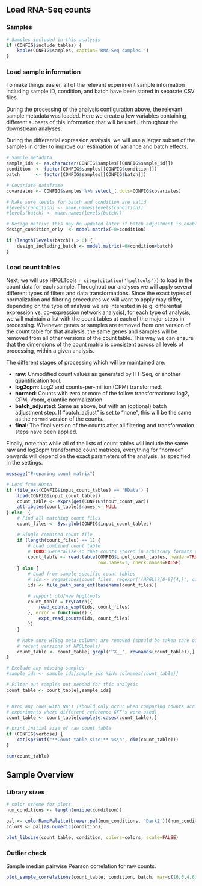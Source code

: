 <!--
1. Library dependencies:
- knitcitations
- tools
- hpgltools

2. Shared manuscript code dependencies:
- count_tables.R

3. CONFIG dependencies
- include_tables
- samples
- condition
- batch
- covariates
- sample_id
- use_cache
- input_count_tables
-->

Load RNA-Seq counts
-------------------

### Samples

```r
# Samples included in this analysis
if (CONFIG$include_tables) {
    kable(CONFIG$samples, caption='RNA-Seq samples.')
}
```

### Load sample information

To make things easier, all of the relevant experiment sample information
including sample ID, condition, and batch have been stored in separate CSV
files.

During the processing of the analysis configuration above, the relevant
sample metadata was loaded. Here we create a few variables containing different
subsets of this information that will be useful throughout the downstream
analyses.

During the differential expression analysis, we will use a larger subset of the
samples in order to improve our estimation of variance and batch effects.

```r
# Sample metadata
sample_ids <- as.character(CONFIG$samples[[CONFIG$sample_id]])
condition  <- factor(CONFIG$samples[[CONFIG$condition]])
batch      <- factor(CONFIG$samples[[CONFIG$batch]])

# Covariate dataframe
covariates <- CONFIG$samples %>% select_(.dots=CONFIG$covariates)

# Make sure levels for batch and condition are valid
#levels(condition) <- make.names(levels(condition))
#levels(batch) <- make.names(levels(batch))

# Design matrix; this may be updated later if batch adjustment is enabled
design_condition_only  <- model.matrix(~0+condition)

if (length(levels(batch)) > 0) {
    design_including_batch <- model.matrix(~0+condition+batch)
}
```

### Load count tables

Next, we will use HPGLTools `r citep(citation('hpgltools'))` to load in the count
data for each sample. Throughout our analyses we will apply several different
types of filters and data transformations.  Since the exact types of
normalization and filtering procedures we will want to apply may differ,
depending on the type of analysis we are interested in (e.g.  differential
expression vs. co-expression network analysis), for each type of analysis, we
will maintain a list with the count tables at each of the major steps in
processing. Whenever genes or samples are removed from one version of the count
table for that analysis, the same genes and samples will be removed from all
other versions of the count table. This way we can ensure that the dimensions
of the count matrix is consistent across all levels of processing, within a
given analysis.

The different stages of processing which will be maintained are:

- **raw**: Unmodified count values as generated by HT-Seq, or another
   quantification tool.
- **log2cpm**: Log2 and counts-per-million (CPM) transformed.
- **normed**: Counts with zero or more of the follow transformations: log2,
  CPM, Voom, quantile normalization
- **batch_adjusted**: Same as above, but with an (optional) batch adjustment
  step. If "batch_adjust" is set to "none", this will be the same as the
  `normed` version of the counts.
- **final**: The final version of the counts after all filtering and
  transformation steps have been applied.

Finally, note that while all of the lists of count tables will include the same
raw and log2cpm transformed count matrices, everything for "normed" onwards
will depend on the exact parameters of the analysis, as specified in the
settings.

```r
message("Preparing count matrix")

# Load from RData
if (file_ext(CONFIG$input_count_tables) == 'RData') {
    load(CONFIG$input_count_tables)
    count_table <- exprs(get(CONFIG$input_count_var))
    attributes(count_table)$names <- NULL
} else  {
    # Find all matching count files
    count_files <- Sys.glob(CONFIG$input_count_tables)

    # Single combined count file
    if (length(count_files) == 1) {
        # Load combined count table
        # TODO: Generalize so that counts stored in arbitrary formats can be loaded
        count_table <- read.table(CONFIG$input_count_tables, header=TRUE,
                                  row.names=1, check.names=FALSE) 
    } else {
        # Load from sample-specific count tables
        # ids <- regmatches(count_files, regexpr('(HPGL)?[0-9]{4,}', count_files))
        ids <- file_path_sans_ext(basename(count_files))

        # support old/new hpgltools
        count_table = tryCatch({
            read_counts_expt(ids, count_files)
        }, error = function(e) {
            expt_read_counts(ids, count_files)
        })
    }

    # Make sure HTSeq meta-columns are removed (should be taken care of in
    # recent versions of HPGLtools)
    count_table <- count_table[!grepl('^X__', rownames(count_table)),]
}

# Exclude any missing samples
#sample_ids <- sample_ids[sample_ids %in% colnames(count_table)]

# Filter out samples not needed for this analysis
count_table <- count_table[,sample_ids]


# Drop any rows with NA's (should only occur when comparing counts across
# experiments where different reference GFF's were used)
count_table <- count_table[complete.cases(count_table),]

# print initial size of raw count table
if (CONFIG$verbose) {
    cat(sprintf("**Count table size:** %s\n", dim(count_table)))
}
```

```r
sum(count_table)
```

Sample Overview
---------------

### Library sizes

```r
# color scheme for plots
num_conditions <- length(unique(condition))

pal <- colorRampPalette(brewer.pal(num_conditions, 'Dark2'))(num_conditions)
colors <- pal[as.numeric(condition)]

plot_libsize(count_table, condition, colors=colors, scale=FALSE)
```

### Outlier check

Sample median pairwise Pearson correlation for raw counts.

```r
plot_sample_correlations(count_table, condition, batch, mar=c(16,6,4,6))
```

